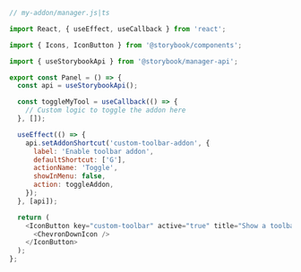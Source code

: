 ```js
// my-addon/manager.js|ts

import React, { useEffect, useCallback } from 'react';

import { Icons, IconButton } from '@storybook/components';

import { useStorybookApi } from '@storybook/manager-api';

export const Panel = () => {
  const api = useStorybookApi();

  const toggleMyTool = useCallback(() => {
    // Custom logic to toggle the addon here
  }, []);

  useEffect(() => {
    api.setAddonShortcut('custom-toolbar-addon', {
      label: 'Enable toolbar addon',
      defaultShortcut: ['G'],
      actionName: 'Toggle',
      showInMenu: false,
      action: toggleAddon,
    });
  }, [api]);

  return (
    <IconButton key="custom-toolbar" active="true" title="Show a toolbar addon">
      <ChevronDownIcon />
    </IconButton>
  );
};
```
